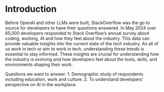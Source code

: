 # Introduction
Before OpenAI and other LLMs were built, StackOverflow was the go to source for
developers to have their questions answered. 
In May 2024 over 65,000 developers responded to Stack Overflow's annual survey about 
coding, working, AI and how they feel about the industry. 
This data can provide valuable insights into the current state of the tech industry. 
As all of us work in tech or aim to work in tech, understanding these trends is
essential to stay informed. These insights are crucial for understanding how the
industry is evolving and how developers feel about the tools, skills, and 
environments shaping their work. 

Questions we want to answer:
1. Demographic study of respondents including education, work and culture.
2. To understand developers' perspective on AI in the workplace.
